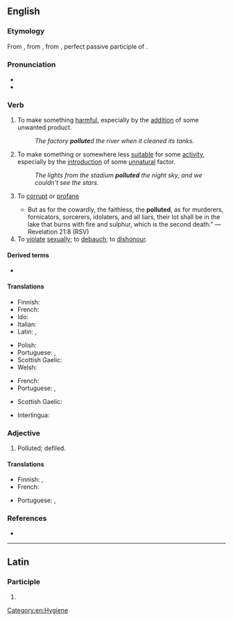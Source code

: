 ==English==

===Etymology===
From {{etyl|enm|en}} {{m|enm|polluten|}}, from {{etyl|la|en}} {{m|la|pollūtum|}}, from {{m|la|pollūtus||no longer virgin", "unchaste}}, perfect passive participle of {{m|la|polluō||soil", "defile", "dishonor}}.

===Pronunciation===
* {{audio|en-us-pollute.ogg|Audio (US)|lang=en}}
* {{rhymes|uːt|lang=en}}

===Verb===
{{en-verb|pollut}}

# {{lb|en|transitive}} To make something [[harmful]], especially by the [[addition]] of some unwanted product.
#: ''The factory '''pollute'''d the river when it cleaned its tanks.''
# {{lb|en|transitive}} To make something or somewhere less [[suitable]] for some [[activity]], especially by the [[introduction]] of some [[unnatural]] factor.
#: ''The lights from the stadium '''polluted''' the night sky, and we couldn't see the stars.''
# {{lb|en|dated}} To [[corrupt]] or [[profane]]
#* But as for the cowardly, the faithless, the '''polluted''', as for murderers, fornicators, sorcerers, idolaters, and all liars, their lot shall be in the lake that burns with fire and sulphur, which is the second death.” —Revelation 21:8 (RSV)
# To [[violate]] [[sexually]]; to [[debauch]]; to [[dishonour]].

====Derived terms====
* {{l|en|self-pollute}}

====Translations====
{{trans-top|to make something harmful}}
* Finnish: {{t+|fi|saastuttaa}}
* French: {{t+|fr|polluer}}
* Ido: {{t+|io|polutar}}
* Italian: {{t+|it|inquinare}}
* Latin: {{t|la|inquinō}}, {{t|la|polluo}}
{{trans-mid}}
* Polish: {{t|pl|skazić}}
* Portuguese: {{t+|pt|contaminar}}, {{t+|pt|poluir}}
* Scottish Gaelic: {{t|gd|truaill}}
* Welsh: {{t+|cy|llygru}}
{{trans-bottom}}

{{trans-top|to make something or somewhere less suitable}}
* French: {{t+|fr|polluer}}
* Portuguese: {{t+|pt|poluir}}, {{t+|pt|sujar}}
{{trans-mid}}
* Scottish Gaelic: {{t|gd|truaill}}
{{trans-bottom}}

{{checktrans-top}}
* Interlingua: {{t-check|ia|polluer}}
{{trans-mid}}
{{trans-bottom}}

===Adjective===
{{en-adj}}

# {{lb|en|rare}} Polluted; defiled.

====Translations====
{{trans-top|polluted}}
* Finnish: {{t+|fi|saastunut}}, {{t+|fi|pilaantunut}}
* French: {{t+|fr|pollué}}
{{trans-mid}}
* Portuguese: {{t|pt|poluído|m}}, {{t|pt|poluída|f}}
{{trans-bottom}}

===References===
* {{R:Webster 1913}}

[[Category:en:Hygiene]]

----

==Latin==

===Participle===
{{la-part-form|pollūte}}

# {{inflection of|pollūtus||voc|m|s|lang=la}}